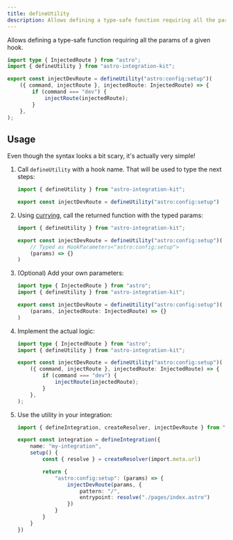 ```yaml
---
title: defineUtility
description: Allows defining a type-safe function requiring all the params of a given hook.
---
```



Allows defining a type-safe function requiring all the params of a given hook.

```ts title="package/src/utilities/inject-dev-route.ts"
import type { InjectedRoute } from "astro";
import { defineUtility } from "astro-integration-kit";

export const injectDevRoute = defineUtility("astro:config:setup")(
	({ command, injectRoute }, injectedRoute: InjectedRoute) => {
		if (command === "dev") {
			injectRoute(injectedRoute);
		}
	},
);
```

## Usage

Even though the syntax looks a bit scary, it's actually very simple!

<Steps>

1. Call `defineUtility` with a hook name. That will be used to type the next steps:

    ```ts
    import { defineUtility } from "astro-integration-kit";

    export const injectDevRoute = defineUtility("astro:config:setup")
    ```

2. Using [currying](https://javascript.info/currying-partials), call the returned function with the typed params:

    ```ts {4-5}
    import { defineUtility } from "astro-integration-kit";

    export const injectDevRoute = defineUtility("astro:config:setup")(
        // Typed as HookParameters<"astro:config:setup">
        (params) => {}
    )
    ```

3. (Optional) Add your own parameters:

    ```ts "injectedRoute: InjectedRoute"
    import type { InjectedRoute } from "astro";
    import { defineUtility } from "astro-integration-kit";

    export const injectDevRoute = defineUtility("astro:config:setup")(
        (params, injectedRoute: InjectedRoute) => {}
    )
    ```

4. Implement the actual logic:

    ```ts {6-8}
    import type { InjectedRoute } from "astro";
    import { defineUtility } from "astro-integration-kit";

    export const injectDevRoute = defineUtility("astro:config:setup")(
        ({ command, injectRoute }, injectedRoute: InjectedRoute) => {
            if (command === "dev") {
                injectRoute(injectedRoute);
            }
        },
    );
    ```

5. Use the utility in your integration:

    ```ts "params" {10-13}
    import { defineIntegration, createResolver, injectDevRoute } from "astro-integration-kit"

    export const integration = defineIntegration({
        name: "my-integration",
        setup() {
            const { resolve } = createResolver(import.meta.url)

            return {
                "astro:config:setup": (params) => {
                    injectDevRoute(params, {
                        pattern: "/",
                        entrypoint: resolve("./pages/index.astro")
                    })
                }
            }
        }
    })
    ```

</Steps>
